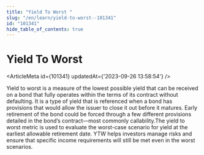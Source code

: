 ```yaml
---
title: "Yield To Worst "
slug: "/en/learn/yield-to-worst--101341"
id: "101341"
hide_table_of_contents: true
---
```



# Yield To Worst 

<ArticleMeta id={101341} updatedAt={'2023-09-26 13:58:54'} />
<div className='border-solid border-b border-t-0 my-4 border-[var(--ifm-color-gray-300)]' />

Yield to worst is a measure of the lowest possible yield that can be received on a bond that fully operates within the terms of its contract without defaulting. It is a type of yield that is referenced when a bond has provisions that would allow the issuer to close it out before it matures. Early retirement of the bond could be forced through a few different provisions detailed in the bond’s contract—most commonly callability.The yield to worst metric is used to evaluate the worst-case scenario for yield at the earliest allowable retirement date. YTW helps investors manage risks and ensure that specific income requirements will still be met even in the worst scenarios.

